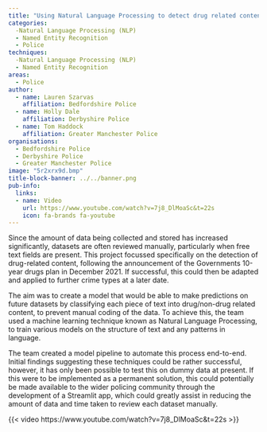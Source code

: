 ```yaml
---
title: "Using Natural Language Processing to detect drug related content within free text "
categories:
  -Natural Language Processing (NLP)
  - Named Entity Recognition
  - Police
techniques:
  -Natural Language Processing (NLP)
  - Named Entity Recognition
areas:
  - Police
author:
  - name: Lauren Szarvas
    affiliation: Bedfordshire Police
  - name: Holly Dale
    affiliation: Derbyshire Police
  - name: Tom Haddock
    affiliation: Greater Manchester Police
organisations:
  - Bedfordshire Police
  - Derbyshire Police
  - Greater Manchester Police
image: "5r2xrx9d.bmp"
title-block-banner: ../../banner.png
pub-info:
  links:
  - name: Video
    url: https://www.youtube.com/watch?v=7j8_DlMoaSc&t=22s
    icon: fa-brands fa-youtube
---
```


Since the amount of data being collected and stored has increased significantly, datasets are often reviewed manually, particularly when free text fields are present. This project focussed specifically on the detection of drug-related content, following the announcement of the Governments 10-year drugs plan in December 2021. If successful, this could then be adapted and applied to further crime types at a later date.

The aim was to create a model that would be able to make predictions on future datasets by classifying each piece of text into drug/non-drug related content, to prevent manual coding of the data. To achieve this, the team used a machine learning technique known as Natural Language Processing, to train various models on the structure of text and any patterns in language.

The team created a model pipeline to automate this process end-to-end. Initial findings suggesting these techniques could be rather successful, however, it has only been possible to test this on dummy data at present. If this were to be implemented as a permanent solution, this could potentially be made available to the wider policing community through the development of a Streamlit app, which could greatly assist in reducing the amount of data and time taken to review each dataset manually.

{{< video https://www.youtube.com/watch?v=7j8_DlMoaSc&t=22s >}}

